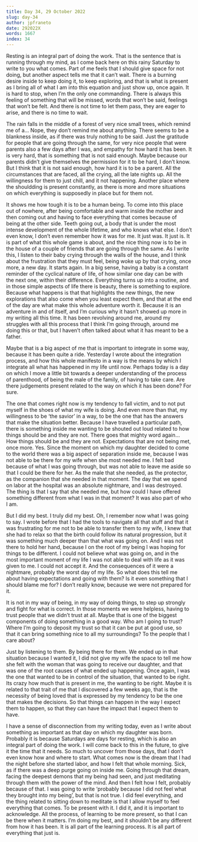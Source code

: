```yaml
---
title: Day 34, 29 October 2022
slug: day-34
author: jpfraneto
date: 292022X
words: 1667
index: 34
---
```


Resting is an integral part of doing the work. That is the sentence that is running through my mind, as I come back here on this rainy Saturday to write to you what comes. Part of me feels that I should give space for not doing, but another aspect tells me that it can’t wait. There is a burning desire inside to keep doing it, to keep exploring, and that is what is present as I bring all of what I am into this equation and just show up, once again. It is hard to stop, when I’m the only one commanding. There is always this feeling of something that will be missed, words that won’t be said, feelings that won’t be felt. And there is not time to let them pass, they are eager to arise, and there is no time to wait.

The rain falls in the middle of a forest of very nice small trees, which remind me of a… Nope, they don’t remind me about anything. There seems to be a blankness inside, as if there was truly nothing to be said. Just the gratitude for people that are going through the same, for very nice people that were parents also a few days after I was, and empathy for how hard it has been. It is very hard, that is something that is not said enough. Maybe because our parents didn’t give themselves the permission for it to be hard, I don’t know. But I think that it is not said enough, how hard it is to be a parent. All the circumstances that are faced, all the crying, all the late nights up. All the willingness for them to just chill, and it not happening. Another place where the shouldding is present constantly, as there is more and more situations on which everything is supposedly in place but for them not.

It shows me how tough it is to be a human being. To come into this place out of nowhere, after being comfortable and warm inside the mother and then coming out and having to face everything that comes because of being at the other side. Teeth going out, a body that is under the most intense development of the whole lifetime, and who knows what else. I don’t even know, I don’t even remember how it was for me. It just was. It just is. It is part of what this whole game is about, and the nice thing now is to be in the house of a couple of friends that are going through the same. As I write this, I listen to their baby crying through the walls of the house, and I think about the frustration that they must feel, being woke up by that crying, once more, a new day. It starts again. In a big sense, having a baby is a constant reminder of the cyclical nature of life, of how similar one day can be with the next one, within their difference. Everything turns up into a routine, and in those simple aspects of life there is beauty, there is something to explore. Because what happens is that that highlights the new things, the new explorations that also come when you least expect them, and that at the end of the day are what make this whole adventure worth it. Because it is an adventure in and of itself, and I’m curious why it hasn’t showed up more in my writing all this time. It has been revolving around me, around my struggles with all this process that I think I’m going through, around me doing this or that, but I haven’t often talked about what it has meant to be a father.

Maybe that is a big aspect of me that is important to integrate in some way, because it has been quite a ride. Yesterday I wrote about the integration process, and how this whole manifesto in a way is the means by which I integrate all what has happened in my life until now. Perhaps today is a day on which I move a little bit towards a deeper understanding of the process of parenthood, of being the male of the family, of having to take care. Are there judgements present related to the way on which it has been done? For sure.

The one that comes right now is my tendency to fall victim, and to not put myself in the shoes of what my wife is doing. And even more than that, my willingness to be ‘the savior’ in a way, to be the one that has the answers that make the situation better. Because I have travelled a particular path, there is something inside me wanting to be shouted out loud related to how things should be and they are not. There goes that mighty word again… How things should be and they are not. Expectations that are not being met, once more. Yes. Since the moment on which my daughter decided to come to the world there was a big aspect of separation inside me, because I was not able to be there for my wife when she most needed me. I felt bad because of what I was going through, but was not able to leave me aside so that I could be there for her. As the male that she needed, as the protector, as the companion that she needed in that moment. The day that we spend on labor at the hospital was an absolute nightmare, and I was destroyed. The thing is that I say that she needed me, but how could I have offered something different from what I was in that moment? It was also part of who I am.

But I did my best. I truly did my best. Oh, I remember now what I was going to say. I wrote before that I had the tools to navigate all that stuff and that it was frustrating for me not to be able to transfer them to my wife, I knew that she had to relax so that the birth could follow its natural progression, but it was something much deeper than that what was going on. And I was not there to hold her hand, because I on the root of my being I was hoping for things to be different. I could not believe what was going on, and in the most important moment of my life I was not able to deal with life as it was given to me. I could not accept it. And the consequences of it were a nightmare, probably the worst day of my life. So what does this tell me about having expectations and going with them? Is it even something that I should blame me for? I don’t really know, because we were not prepared for it.

It is not in my way of being, in my way of doing things, to step up strongly and fight for what is correct. In those moments we were helpless, having to trust people that we didn’t trust at all. Maybe that is one of the biggest components of doing something in a good way. Who am I going to trust? Where I’m going to deposit my trust so that it can be put at good use, so that it can bring something nice to all my surroundings? To the people that I care about?

Just by listening to them. By being there for them. We ended up in that situation because I wanted it, I did not give my wife the space to tell me how she felt with the woman that was going to receive our daughter, and that was one of the root causes of what ended up happening. Once again, I was the one that wanted to be in control of the situation, that wanted to be right. Its crazy how much that is present in me, the wanting to be right. Maybe it is related to that trait of me that I discovered a few weeks ago, that is the necessity of being loved that is expressed by my tendency to be the one that makes the decisions. So that things can happen in the way I expect them to happen, so that they can have the impact that I expect them to have.

I have a sense of disconnection from my writing today, even as I write about something as important as that day on which my daughter was born. Probably it is because Saturdays are days for resting, which is also an integral part of doing the work. I will come back to this in the future, to give it the time that it needs. So much to uncover from those days, that I don’t even know how and where to start. What comes now is the dream that I had the night before she started labor, and how I felt that whole morning. Sick, as if there was a deep purge going on inside me. Going through that dream, facing the deepest demons that my being had seen, and just meditating through them with the power of the mind. And then I felt how I felt, probably because of that. I was going to write ‘probably because I did not feel what they brought into my being’, but that is not true. I did feel everything, and the thing related to sitting down to meditate is that I allow myself to feel everything that comes. To be present with it. I did it, and it is important to acknowledge. All the process, of learning to be more present, so that I can be there when it matters. I’m doing my best, and it shouldn’t be any different from how it has been. It is all part of the learning process. It is all part of everything that just is.
